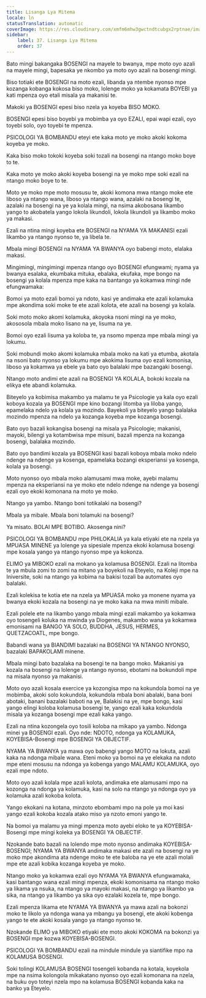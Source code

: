 ```yaml
---
title: Lisanga Lya Mitema
locale: ln
statusTranslation: automatic
coverImage: https://res.cloudinary.com/xmfm6mhw3gwctndtcubgx2rptnae/image/upload/v1740337243/small_cover_educacion_fundamental_a051170f1c.webp
sidebar:
    label: 37. Lisanga Lya Mitema
    order: 37
---
```

Bato mingi bakangaka BOSENGI na mayele to bwanya, mpe moto oyo azali na mayele mingi, bapesaka ye nkombo ya moto oyo azali na bosengi mingi.

Biso totiaki ete BOSENGI na moto ezali, libanda ya ntembe nyonso mpe kozanga kobanga kokosa biso moko, lolenge moko ya kokamata BOYEBI ya kati mpenza oyo etali misala ya makanisi te.

Makoki ya BOSENGI epesi biso nzela ya koyeba BISO MOKO.

BOSENGI epesi biso boyebi ya mobimba ya oyo EZALI, epai wapi ezali, oyo toyebi solo, oyo toyebi te mpenza.

PSICOLOGI YA BOMBANDU eteyi ete kaka moto ye moko akoki kokoma koyeba ye moko.

Kaka biso moko tokoki koyeba soki tozali na bosengi na ntango moko boye to te.

Kaka moto ye moko akoki koyeba bosengi na ye moko mpe soki ezali na ntango moko boye to te.

Moto ye moko mpe moto mosusu te, akoki komona mwa ntango moke ete liboso ya ntango wana, liboso ya ntango wana, azalaki na bosengi te, azalaki na bosengi na ye ya kolala mingi, na nsima akobosana likambo yango to akobatela yango lokola likundoli, lokola likundoli ya likambo moko ya makasi.

Ezali na ntina mingi koyeba ete BOSENGI na NYAMA YA MAKANISI ezali likambo ya ntango nyonso te, ya libela te.

Mbala mingi BOSENGI na NYAMA YA BWANYA oyo babengi moto, elalaka makasi.

Mingimingi, mingimingi mpenza ntango oyo BOSENGI efungwami; nyama ya bwanya esalaka, ekumbaka mituka, ebalaka, ekufaka, mpe bongo na bosengi ya kolala mpenza mpe kaka na bantango ya kokamwa mingi nde efungwamaka:

Bomoi ya moto ezali bomoi ya ndoto, kasi ye andimaka ete azali kolamuka mpe akondima soki moke te ete azali kolota, ete azali na bosengi ya kolala.

Soki moto moko akomi kolamuka, akoyoka nsoni mingi na ye moko, akososola mbala moko lisano na ye, lisuma na ye.

Bomoi oyo ezali lisuma ya koloba te, ya nsomo mpenza mpe mbala mingi ya lokumu.

Soki mobundi moko akomi kolamuka mbala moko na kati ya etumba, akotala na nsoni bato nyonso ya lokumu mpe akokima lisuma oyo ezali komonisa, liboso ya kokamwa ya ebele ya bato oyo balalaki mpe bazangaki bosengi.

Ntango moto andimi ete azali na BOSENGI YA KOLALA, bokoki kozala na elikya ete abandi kolamuka.

Biteyelo ya kobimisa makambo ya malamu te ya Psicologie ya kala oyo ezali koboya kozala ya BOSENGI mpe kino bozangi litomba ya liloba yango, epamelaka ndelo ya kolala ya mozindo. Bayekoli ya biteyelo yango balalaka mozindo mpenza na ndelo ya kozanga koyeba mpe kozanga bosengi.

Bato oyo bazali kokangisa bosengi na misala ya Psicologie; makanisi, mayoki, bilengi ya kotambwisa mpe misuni, bazali mpenza na kozanga bosengi, balalaka mozindo.

Bato oyo bandimi kozala ya BOSENGI kasi bazali koboya mbala moko ndelo ndenge na ndenge ya kosenga, epamelaka bozangi eksperiansi ya kosenga, kolala ya bosengi.

Moto nyonso oyo mbala moko alamusami mwa moke, ayebi malamu mpenza na eksperiansi na ye moko ete ndelo ndenge na ndenge ya bosengi ezali oyo ekoki komonana na moto ye moko.

Ntango ya yambo. Ntango boni totikalaki na bosengi?

Mbala ya mibale. Mbala boni tolamuki na bosengi?

Ya misato. BOLAI MPE BOTIBO. Akosenga nini?

PSICOLOGI YA BOMBANDU mpe PHILOKALIA ya kala etiyaki ete na nzela ya MPUASA MINENE ya lolenge ya sipesiale mpenza ekoki kolamusa bosengi mpe kosala yango ya ntango nyonso mpe ya kokonza.

ELIMO ya MIBOKO ezali na mokano ya kolamusa BOSENGI. Ezali na litomba te ya mbula zomi to zomi na mitano ya boyekoli na Eteyelo, na Koleji mpe na Iniversite, soki na ntango ya kobima na bakisi tozali ba automates oyo balalaki.

Ezali kolekisa te kotia ete na nzela ya MPUASA moko ya monene nyama ya bwanya ekoki kozala na bosengi na ye moko kaka na mwa miniti mibale.

Ezali polele ete na likambo yango mbala mingi ezali makambo ya kokamwa oyo tosengeli koluka na mwinda ya Diogenes, makambo wana ya kokamwa emonisami na BANGO YA SOLO, BUDDHA, JESUS, HERMES, QUETZACOATL, mpe bongo.

Babandi wana ya BIANDIMI bazalaki na BOSENGI YA NTANGO NYONSO, bazalaki BAPAKOLAMI minene.

Mbala mingi bato bazalaka na bosengi te na bango moko. Makanisi ya kozala na bosengi na lolenge ya ntango nyonso, ebotami na bokundoli mpe na misala nyonso ya makanisi.

Moto oyo azali kosala exercice ya kozongisa mpo na kokundola bomoi na ye mobimba, akoki solo kokundola, kokundola mbala boni abalaki, bana boni abotaki, banani bazalaki baboti na ye, Balakisi na ye, mpe bongo, kasi yango elingi koloba kolamusa bosengi te, yango ezali kaka kokundola misala ya kozanga bosengi mpe ezali kaka yango.

Ezali na ntina kozongela oyo tosili koloba na mikapo ya yambo. Ndonga minei ya BOSENGI ezali. Oyo nde: NDOTO, ndonga ya KOLAMUKA, KOYEBISA-Bosengi mpe BOSENGI YA OBJECTIF.

NYAMA YA BWANYA ya mawa oyo babengi yango MOTO na lokuta, azali kaka na ndonga mibale wana. Eteni moko ya bomoi na ye elekaka na ndoto mpe eteni mosusu na ndonga ya kobenga yango MALAMU KOLAMUKA, oyo ezali mpe ndoto.

Moto oyo azali kolala mpe azali kolota, andimaka ete alamusami mpo na kozonga na ndonga ya kolamuka, kasi na solo na ntango ya ndonga oyo ya kolamuka azali kokoba kolota.

Yango ekokani na kotana, minzoto ebombami mpo na pole ya moi kasi yango ezali kokoba kozala atako miso ya nzoto emoni yango te.

Na bomoi ya malamu ya mingi mpenza moto ayebi eloko te ya KOYEBISA-Bosengi mpe mingi koleka ya BOSENGI YA OBJECTIF.

Nzokande bato bazali na lolendo mpe moto nyonso andimaka KOYEBISA-BOSENGI; NYAMA YA BWANYA andimaka makasi ete azali na bosengi na ye moko mpe akondima ata ndenge moko te ete baloba na ye ete azali molali mpe ete azali kobika kozanga koyeba ye moko.

Ntango moko ya kokamwa ezali oyo NYAMA YA BWANYA efungwamaka, kasi bantango wana ezali mingi mpenza, ekoki komonisama na ntango moko ya likama ya nsuka, na ntango ya mayoki makasi, na ntango ya likambo ya sika, na ntango ya likambo ya sika oyo ezalaki kozela te, mpe bongo.

Ezali mpenza likama ete NYAMA YA BWANYA ya mawa azali na bokonzi moko te likolo ya ndonga wana ya mbangu ya bosengi, ete akoki kobenga yango te ete akoki kosala yango ya ntango nyonso te.

Nzokande ELIMO ya MIBOKO etiyaki ete moto akoki KOKOMA na bokonzi ya BOSENGI mpe kozwa KOYEBISA-BOSENGI.

PSICOLOGI YA BOMBANDU ezali na mindule mindule ya siantifike mpo na KOLAMUSA BOSENGI.

Soki tolingi KOLAMUSA BOSENGI tosengeli kobanda na kotala, koyekola mpe na nsima kolongola mikakatano nyonso oyo ezali komonana na nzela, na buku oyo toteyi nzela mpo na kolamusa BOSENGI kobanda kaka na banko ya Eteyelo.

